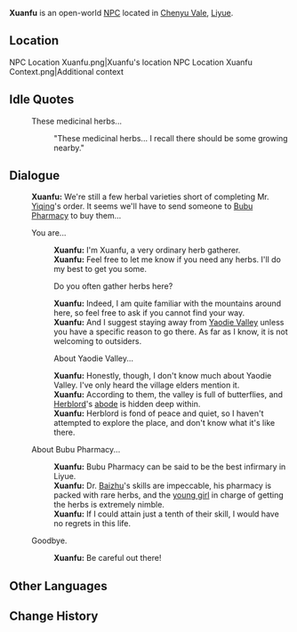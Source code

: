 {{Meta
<!-- Remove this template after adding the missing info -->
|missing_NPC_profile  = yes
}}
{{Character Infobox
|type             = Open-World NPC
|image            = NPC Xuanfu.png
|realname         = <!-- Optional, if different from in-game name -->
|deceased         = <!-- Past (for deceased prior to events of the game) or free response -->
|region           = Liyue
|location         = Liyue
|affiliation      = 
|title            = Herb Gatherer

|ancestry         = <!-- Clan/family -->
|father           = 
|mother           = 
|spouse           = 
|sibling          = 
|child            = 
|relative         = 

|voiceEN          = 
|voiceCN          = 
|voiceJP          = 
|voiceKR          = 
|dialoguereward   = 
}}
'''Xuanfu''' is an open-world [[NPC]] located in [[Chenyu Vale]], [[Liyue]].

==Location==
<gallery>
NPC Location Xuanfu.png|Xuanfu's location
NPC Location Xuanfu Context.png|Additional context
</gallery>
<!--
==Profile==
Detailed story/lore information goes here.
''(To be added.)''

===Appearance===
Keep appearance section short and concise. Limit to 2 paragraphs with 3-4 sentences each.
''(To be added.)''

==Quests and Events==
{{Quests and Events}}
-->
==Idle Quotes==
{{Dialogue Start}}
: {{DIcon|Idle}} These medicinal herbs...
:: {{A|VO Xuanfu 01.ogg}} "These medicinal herbs... I recall there should be some growing nearby."
{{Dialogue End}}

==Dialogue==
{{Dialogue Start}}
:'''Xuanfu:''' We're still a few herbal varieties short of completing Mr. [[Yiqing]]'s order. It seems we'll have to send someone to [[Bubu Pharmacy]] to buy them...
:{{DIcon}} You are...
::'''Xuanfu:''' I'm Xuanfu, a very ordinary herb gatherer.
::'''Xuanfu:''' Feel free to let me know if you need any herbs. I'll do my best to get you some.
::{{DIcon}} Do you often gather herbs here?
::'''Xuanfu:''' Indeed, I am quite familiar with the mountains around here, so feel free to ask if you cannot find your way.
::'''Xuanfu:''' And I suggest staying away from [[Yaodie Valley]] unless you have a specific reason to go there. As far as I know, it is not welcoming to outsiders.
::{{DIcon}} About Yaodie Valley...
::'''Xuanfu:''' Honestly, though, I don't know much about Yaodie Valley. I've only heard the village elders mention it.
::'''Xuanfu:''' According to them, the valley is full of butterflies, and [[Herblord]]'s [[Adeptus's Repose|abode]] is hidden deep within.
::'''Xuanfu:''' Herblord is fond of peace and quiet, so I haven't attempted to explore the place, and don't know what it's like there.
:{{DIcon}} About Bubu Pharmacy...
::'''Xuanfu:''' Bubu Pharmacy can be said to be the best infirmary in Liyue.
::'''Xuanfu:''' Dr. [[Baizhu]]'s skills are impeccable, his pharmacy is packed with rare herbs, and the [[Qiqi|young girl]] in charge of getting the herbs is extremely nimble.
::'''Xuanfu:''' If I could attain just a tenth of their skill, I would have no regrets in this life.
:{{DIcon}} Goodbye.
::'''Xuanfu:''' Be careful out there!
{{Dialogue End}}
<!--
==Event Dialogue==
===Event Name===
{{Dialogue Start}}
:'''Xuanfu:'''
{{Dialogue End}}
-->
==Other Languages==
{{Other Languages|default_hidden=1
|en      = Xuanfu
|zhs     = 旋覆
|zhs_rm  = Xuánfù
|zht     = 旋覆
|zht_rm  = Xuánfù
|ja      = 旋覆
|ja_rm   = Senpuku{{Assumed}}
|ko      = {{tt|선복|旋覆}}
|es      = Xuanfu
|fr      = Xuanfu
|ru      = Сюань Фу
|th      = Xuanfu
|vi      = Xuanfu
|de      = Xuanfu
|id      = Xuanfu
|pt      = Xuanfu
|tr      = Xuanfu
|it      = Xuanfu
}}

==Change History==
{{Change History|4.4}}
<!--
==References==
{{Reflist}}
-->